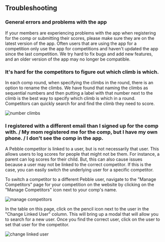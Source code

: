 ## Troubleshooting

### General errors and problems with the app

If your members are experiencing problems with the app when registering for the comp or submitting their scores, please make sure they are on the latest version of the app. Often users that are using the app for a competition only use the app for competitions and haven't updated the app since the last competition. We try hard to fix bugs and add new features, and an older version of the app may no longer be compatible.

### It's hard for the competitors to figure out which climb is which.

In each comp round, when specifying the climbs in the round, there is an option to rename the climbs. We have found that naming the climbs as sequential numbers and then putting a label with that number next to the climb is the best way to specify which climb is which in a round. Competitors can quickly search for and find the climb they need to score.

![number climbs](../images/number-climbs.png)

### I registered with a different email than I signed up for the comp with. / My mom registered me for the comp, but I have my own phone. / I don't see the comp in the app.

A Pebble competitor is linked to a user, but is not necessarily that user. This allows users to log scores for people that might not be them. For instance, a parent can log scores for their child. But, this can also cause issues because a user may not be linked to the correct competitor. If this is the case, you can easily switch the underlying user for a specific competitor. 

To switch a competitor to a different Pebble user, navigate to the "Manage Competitors" page for your competition on the website by clicking on the "Manage Competitors" icon next to your comp's name.

![manage competitors](../images/manage-competitors-button.png)

In the table on this page, click on the pencil icon next to the user in the "Change Linked User" column. This will bring up a modal that will allow you to search for a new user. Once you find the correct user, click on the user to set that user for the competitor.

![change linked user](../images/change-user.png)